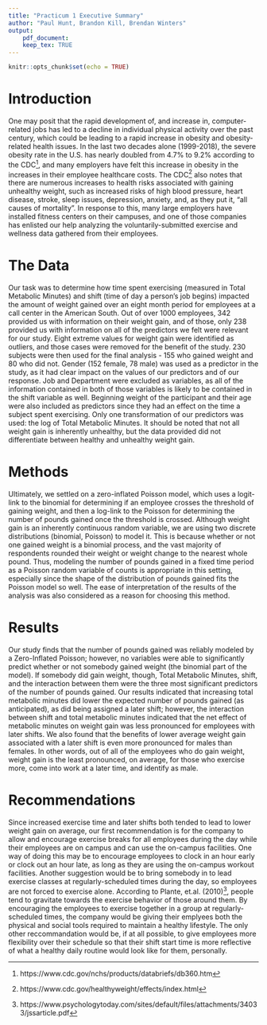 ```yaml
---
title: "Practicum 1 Executive Summary"
author: "Paul Hunt, Brandon Kill, Brendan Winters"
output: 
    pdf_document:
    keep_tex: TRUE
---
```


```r
knitr::opts_chunk$set(echo = TRUE)
```

# Introduction
One may posit that the rapid development of, and increase in, computer-related jobs has led to a decline in individual physical activity over the past century, which could be leading to a rapid increase in obesity and obesity-related health issues. In the last two decades alone (1999-2018), the severe obesity rate in the U.S. has nearly doubled from 4.7% to 9.2% according to the CDC^[https://www.cdc.gov/nchs/products/databriefs/db360.htm], and many employers have felt this increase in obesity in the increases in their employee healthcare costs.  The CDC^[https://www.cdc.gov/healthyweight/effects/index.html] also notes that there are numerous increases to health risks associated with gaining unhealthy weight, such as increased risks of high blood pressure, heart disease, stroke, sleep issues, depression, anxiety, and, as they put it, "all causes of mortality".  In response to this, many large employers have installed fitness centers on their campuses, and one of those companies has enlisted our help analyzing the voluntarily-submitted exercise and wellness data gathered from their employees.

# The Data
Our task was to determine how time spent exercising (measured in Total Metabolic Minutes) and shift (time of day a person's job begins) impacted the amount of weight gained over an eight month period for employees at a call center in the American South. Out of over 1000 employees, 342 provided us with information on their weight gain, and of those, only 238 provided us with information on all of the predictors we felt were relevant for our study. Eight extreme values for weight gain were identified as outliers, and those cases were removed for the benefit of the study. 230 subjects were then used for the final analysis - 155 who gained weight and 80 who did not. Gender (152 female, 78 male) was used as a predictor in the study, as it had clear impact on the values of our predictors and of our response. Job and Department were excluded as variables, as all of the information contained in both of those variables is likely to be contained in the shift variable as well. Beginning weight of the participant and their age were also included as predictors since they had an effect on the time a subject spent exercising. Only one transformation of our predictors was used: the log of Total Metabolic Minutes. It should be noted that not all weight gain is inherently unhealthy, but the data provided did not differentiate between healthy and unhealthy weight gain.

\newpage
# Methods
Ultimately, we settled on a zero-inflated Poisson model, which uses a logit-link to the binomial for determining if an employee crosses the threshold of gaining weight, and then a log-link to the Poisson for determining the number of pounds gained once the threshold is crossed. Although weight gain is an inherently continuous random variable, we are using two discrete distributions (binomial, Poisson) to model it. This is because whether or not one gained weight is a binomial process, and the vast majority of respondents rounded their weight or weight change to the nearest whole pound. Thus, modeling the number of pounds gained in a fixed time period as a Poisson random variable of counts is appropriate in this setting, especially since the shape of the distribution of pounds gained fits the Poisson model so well.  The ease of interpretation of the results of the analysis was also considered as a reason for choosing this method.

# Results
Our study finds that the number of pounds gained was reliably modeled by a Zero-Inflated Poisson; however, no variables were able to significantly predict whether or not somebody gained weight (the binomial part of the model). If somebody did gain weight, though, Total Metabolic Minutes, shift, and the interaction between them were the three most significant predictors of the number of pounds gained. Our results indicated that increasing total metabolic minutes did lower the expected number of pounds gained (as anticipated), as did being assigned a later shift; however, the interaction between shift and total metabolic minutes indicated that the net effect of metabolic minutes on weight gain was less pronounced for employees with later shifts.  We also found that the benefits of lower average weight gain associated with a later shift is even more pronounced for males than females. In other words, out of all of the employees who do gain weight, weight gain is the least pronounced, on average, for those who exercise more, come into work at a later time, and identify as male.

# Recommendations
Since increased exercise time and later shifts both tended to lead to lower weight gain on average, our first recommendation is for the company to allow and encourage exercise breaks for all employees during the day while their employees are on campus and can use the on-campus facilities. One way of doing this may be to encourage employees to clock in an hour early or clock out an hour late, as long as they are using the on-campus workout facilities.  Another suggestion would be to bring somebody in to lead exercise classes at regularly-scheduled times during the day, so employees are not forced to exercise alone. According to Plante, et.al. (2010)^[https://www.psychologytoday.com/sites/default/files/attachments/34033/jssarticle.pdf], people tend to gravitate towards the exercise behavior of those around them. By encouraging the employees to exercise together in a group at regularly-scheduled times, the company would be giving their emplyees both the physical and social tools required to maintain a healthy lifestyle.  The only other reccommandation would be, if at all possible, to give employees more flexibility over their schedule so that their shift start time is more reflective of what a healthy daily routine would look like for them, personally.



